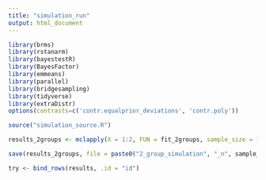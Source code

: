 ```yaml
---
title: "simulation_run"
output: html_document
---
```

```r
library(brms)
library(rstanarm)
library(bayestestR)
library(BayesFactor)
library(emmeans)
library(parallel)
library(bridgesampling)
library(tidyverse)
library(extraDistr)
options(contrasts=c('contr.equalprior_deviations', 'contr.poly'))
```

```r
source("simulation_source.R")

results_2groups <- mclapply(X = 1:2, FUN = fit_2groups, sample_size = 10, mc.cores = 16)

save(results_2groups, file = paste0("2_group_simulation", "_n", sample_size, "_iter", iter, ".rda"))

try <- bind_rows(results, .id = "id")
```


